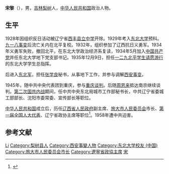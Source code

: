 '''宋黎'''（{{bd|1911年|10月27日|2002年|11月22日|catIdx=}}），男，[[吉林省|吉林]][[梨树县|梨树]]人，[[中华人民共和国|中华人民共和国]]政治人物。

== 生平 ==
1928年因组织反日活动被辽宁省[[西丰县中学|西丰县立中学]]开除。1929年考入[[东北大学_(中国)|东北大学]]预科。[[九一八事变|九一八事变]]后流亡关内在北平复校。1932年，组织参加了辽西抗日义勇军。1934年义勇军失败，撤回北平，在东北大学政治经济系复读，1934年5月加入[[中国共产党|中国共产党]]并任东北大学地下党支部书记。1935年12月9日，担任[[一二九运动|一二九北平学生请愿游行]]的东北大学学生总指挥。

后进入[[东北军|东北军]]，担任[[张学良|张学良]]秘书，从事地下工作，并参与调解[[西安事变|西安事变]]。

1945年，随中共中央代表团到重庆，参与[[重庆谈判|重庆谈判]]。后随[[周恩来|周恩来]]抵达南京继续谈判。[[第二次国共内战|第二次国共内战]]期间，任中共中央东北局城市工作部秘书长，中共辽宁省委城工部部长、沈阳市委常委、宣传部长等职位。

[[中华人民共和国|中华人民共和国]]成立后，历任[[辽西省人民政府|辽西省人民政府]]副主席、[[旅大市人民委员会|旅大市人民委员会]]市长、[[第一届全国人民代表大会|第一届全国人大代表]]、辽宁省政协主席等职位<ref>{{Cite web |url=http://news.xinhuanet.com/newscenter/2002-12/04/content_649404.htm |title=宋黎同志逝世 |accessdate=2010-12-10 |archive-date=2010-05-03 |archive-url=https://web.archive.org/web/20100503004521/http://news.xinhuanet.com/newscenter/2002-12/04/content_649404.htm |dead-url=no }}</ref>。1958年遭中共迫害。

== 参考文献 ==
{{reflist}}

{{大连市市长}}

{{Authority control}}
{{DEFAULTSORT:Song宋}}
[[Category:宋姓|Li]]
[[Category:梨树县人|Category:梨树县人]]
[[Category:西安事變人物|Category:西安事變人物]]
[[Category:东北大学校友_(中国)|Category:东北大学校友 (中国)]]
[[Category:旅大市人民委员会市长|Category:旅大市人民委员会市长]]
[[Category:遼寧省政協主席|Category:遼寧省政協主席]]
[[Category:第一届全国人大代表|宋]]

{{中国人物小作品}}